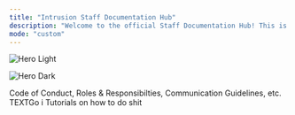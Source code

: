 ```yaml
---
title: "Intrusion Staff Documentation Hub"
description: "Welcome to the official Staff Documentation Hub! This is your go-to resource for everything related to staff responsibilities, policies, tools, and processes."
mode: "custom"
---
```


<img
  className="block dark:hidden"
  src="/images/hero-light.png"
  alt="Hero Light"
/>

<img
  className="hidden dark:block"
  src="/bannergif.gif"
  alt="Hero Dark"
  title=""
/>

<CardGroup cols={2}>
  <Card title="Staff Handbook" icon="clipboard-user" href="https://mintlify.com/docs/settings/global">
    Code of Conduct, Roles & Responsibilties, Communication Guidelines, etc.
  </Card>
  <Card title="Frequently Asked Questions" icon="question" href="https://mintlify.com/docs/api-playground/openapi">
    TEXTGo i
  </Card>
  <Card title="How-To Guides" icon="book-bookmark" href="https://mintlify.com/docs/content/components/accordions">
    Tutorials on how to do shit
  </Card>
</CardGroup>